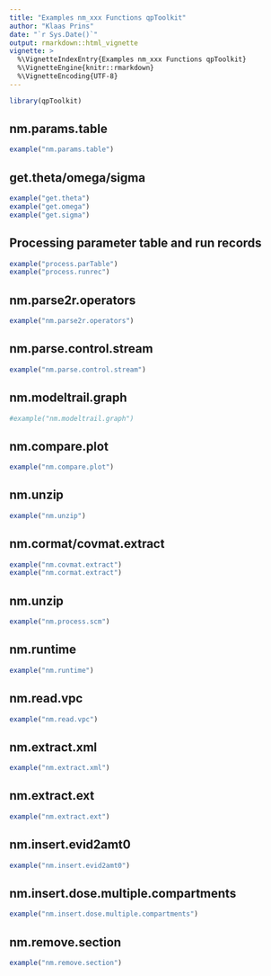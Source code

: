 ```yaml
---
title: "Examples nm_xxx Functions qpToolkit"
author: "Klaas Prins"
date: "`r Sys.Date()`"
output: rmarkdown::html_vignette
vignette: >
  %\VignetteIndexEntry{Examples nm_xxx Functions qpToolkit}
  %\VignetteEngine{knitr::rmarkdown}
  %\VignetteEncoding{UTF-8}
---
```


```r
library(qpToolkit)
```

## nm.params.table

```r
example("nm.params.table")
```

## get.theta/omega/sigma

```r
example("get.theta")
example("get.omega")
example("get.sigma")
```

## Processing parameter table and run records

```r
example("process.parTable")
example("process.runrec")
```


## nm.parse2r.operators

```r
example("nm.parse2r.operators")
```


## nm.parse.control.stream

```r
example("nm.parse.control.stream")
```

## nm.modeltrail.graph

```r
#example("nm.modeltrail.graph")
```

## nm.compare.plot

```r
example("nm.compare.plot")
```

## nm.unzip

```r
example("nm.unzip")
```

## nm.cormat/covmat.extract

```r
example("nm.covmat.extract")
example("nm.cormat.extract")
```

## nm.unzip

```r
example("nm.process.scm")
```

## nm.runtime

```r
example("nm.runtime")
```

## nm.read.vpc

```r
example("nm.read.vpc")
```

## nm.extract.xml

```r
example("nm.extract.xml")
```

## nm.extract.ext

```r
example("nm.extract.ext")
```

## nm.insert.evid2amt0

```r
example("nm.insert.evid2amt0")
```

## nm.insert.dose.multiple.compartments

```r
example("nm.insert.dose.multiple.compartments")
```


## nm.remove.section

```r
example("nm.remove.section")
```
